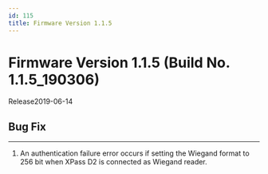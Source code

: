 ```yaml
---
id: 115
title: Firmware Version 1.1.5
---
```


# Firmware Version 1.1.5 (Build No. 1.1.5_190306)

Release<Separator/>2019-06-14


## Bug Fix

---

1. An authentication failure error occurs if setting the Wiegand format to 256 bit when XPass D2 is connected as Wiegand reader.